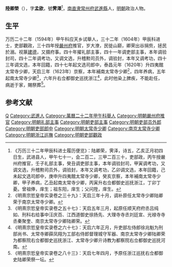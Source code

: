 '''陸卿榮'''（{{bd|1570年||1626年|catIdx=}}），字'''孟欿'''，號'''霁澤'''<ref>《万历三十二年甲辰科进士履历便览》：陆卿荣，霁泽，诗五，乙亥正月初四日生，武进县人，甲午七十一，会二百二，三甲二百三十，吏部政，丙午授嚴州府推官，壬子礼部主事，癸丑调吏部主事，本年调验封司，甲寅调考功，又调文选，升稽勲司员外，调验封，本年又调考功，乙卯调文选，本年回籍，己未起文选司郎中，庚申升四夷館太常寺少卿，癸亥京察，本年補南太常寺少卿，甲子养病，乙丑起南太常寺少卿，丙寅升右佥都御史巡抚浙江，丁卯丁憂。曾祖俸，庠生；祖东阳，庠生；父问陞，庠生。</ref>，[[南直隶|南直隶]][[常州府|常州府]][[武進縣|武進縣]]人，[[明朝|明朝]]政治人物。

== 生平 ==
万历二十二年（1594年）甲午科应天乡试舉人，三十二年（1604年）甲辰科进士，吏部觀政，三十四年授[[嚴州府|嚴州府]]推官，岁大潦，民徙山巅，卿荣出谷捐赀，拯民於溺。视篆[[建德|建德]]，又摄府事。四十年擢礼部主事，四十一年调吏部主事，本年调验封司，四十二年调考功，又调文选，升稽勲司员外，调验封，本年又调考功，四十三年调文选，本年回籍，四十七年起文选司郎中，泰昌元年（1620年）升四夷館太常寺少卿，天启三年（1623年）京察，本年補南太常寺少卿<ref>《明熹宗悊皇帝实录卷之三十九》：天启三年十月，调补原任太常寺少卿陆卿荣于南京太常寺少卿。</ref>，四年养病，五年起南太常寺少卿<ref>《明熹宗悊皇帝实录卷之五十七》：天启五年三月，起原任顺天府府丞吕纯如、刑科右给事中汪庆百、江西道御史徐扬先、大理寺寺丞刘廷宣、光禄寺寺丞秦聚奎、南京太常寺少卿陆卿荣。</ref>，六年升右佥都御史巡抚浙江<ref>《明熹宗悊皇帝实录卷之六十七》：天启六年正月，升吏部左侍郎徐兆魁为刑部尚书、太常寺卿薛凤翔为工部右侍郎督理城守军器、南京太常寺少卿陆卿荣为都察院右佥都御史巡抚浙江、太常寺少卿亓诗教为都察院右佥都御史巡抚河南。</ref>，此时他染上脾疾，不能赴任，病逝于家，賜祭葬<ref>《明熹宗悊皇帝实录卷之八十三》：天启七年四月，予原任浙江巡抚右佥都御史陆卿荣祭一坛。</ref>。

==参考文献==
{{reflist}}

{{萬曆三十二年甲辰科殿試金榜}}

{{Authority control}}

{{DEFAULTSORT:}}
[[Category:陆姓|Q]]
[[Category:武進人|Category:武進人]]
[[Category:萬曆二十二年甲午科舉人|Category:萬曆二十二年甲午科舉人]]
[[Category:明朝嚴州府推官|Category:明朝嚴州府推官]]
[[Category:明朝礼部主事|Category:明朝礼部主事]]
[[Category:明朝吏部主事|Category:明朝吏部主事]]
[[Category:明朝吏部员外郎|Category:明朝吏部员外郎]]
[[Category:明朝吏部郎中|Category:明朝吏部郎中]]
[[Category:明朝太常寺少卿|Category:明朝太常寺少卿]]
[[Category:南京太常寺少卿|Category:南京太常寺少卿]]
[[Category:明朝浙江巡撫|Category:明朝浙江巡撫]]
[[Category:明朝吏部觀政|Category:明朝吏部觀政]]